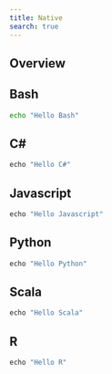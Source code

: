 ```yaml
---
title: Native
search: true
---
```


<!-- ``` include
_tool-chooser.md
``` -->

## Overview

::: {.panel-tabset}
## Bash

```bash
echo "Hello Bash"
```

## C\#

```cs
echo "Hello C#"
```

## Javascript

```javascript
echo "Hello Javascript"
```

## Python

```python
echo "Hello Python"
```

## Scala

```scala
echo "Hello Scala"
```

## R

```r
echo "Hello R"
```

:::